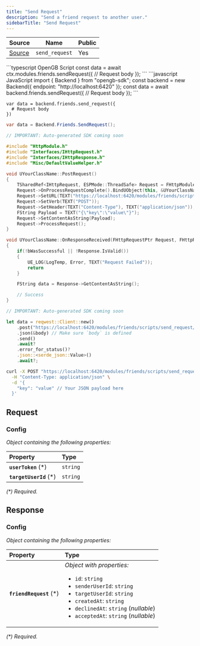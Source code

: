 ```yaml
---
title: "Send Request"
description: "Send a friend request to another user."
sidebarTitle: "Send Request"
---
```


| Source                                                                                                      | Name       | Public     |
| ----------------------------------------------------------------------------------------------------------- | ---------- | ---------- |
| [Source](https://github.com/rivet-gg/opengb-modules/tree/main/modules/friends/scripts/send_request.ts) | `send_request` | Yes |

<RequestExample>
```typescript OpenGB Script
const data = await ctx.modules.friends.sendRequest({
  // Request body
});
```
```javascript JavaScript
import { Backend } from "opengb-sdk";
const backend = new Backend({ endpoint: "http://localhost:6420" });
const data = await backend.friends.sendRequest({
  // Request body
});
```

```gdscript Godot
var data = backend.friends.send_request({
  # Request body
})
```

```csharp Unity
var data = Backend.Friends.SendRequest();
```

```cpp Unreal Engine
// IMPORTANT: Auto-generated SDK coming soon

#include "HttpModule.h"
#include "Interfaces/IHttpRequest.h"
#include "Interfaces/IHttpResponse.h"
#include "Misc/DefaultValueHelper.h"

void UYourClassName::PostRequest()
{
    TSharedRef<IHttpRequest, ESPMode::ThreadSafe> Request = FHttpModule::Get().CreateRequest();
    Request->OnProcessRequestComplete().BindUObject(this, &UYourClassName::OnResponseReceived);
    Request->SetURL(TEXT("https://localhost:6420/modules/friends/scripts/send_request/call"));
    Request->SetVerb(TEXT("POST"));
    Request->SetHeader(TEXT("Content-Type"), TEXT("application/json"));
    FString Payload = TEXT("{\"key\":\"value\"}");
    Request->SetContentAsString(Payload);
    Request->ProcessRequest();
}

void UYourClassName::OnResponseReceived(FHttpRequestPtr Request, FHttpResponsePtr Response, bool bWasSuccessful)
{
    if(!bWasSuccessful || !Response.IsValid())
    {
        UE_LOG(LogTemp, Error, TEXT("Request Failed"));
        return
    }

    FString data = Response->GetContentAsString();

    // Success
}
```

```rust Rust
// IMPORTANT: Auto-generated SDK coming soon

let data = reqwest::Client::new()
    .post("https://localhost:6420/modules/friends/scripts/send_request/call")
    .json(&body) // Make sure `body` is defined
    .send()
    .await?
    .error_for_status()?
    .json::<serde_json::Value>()
    .await?;
```

```bash curl
curl -X POST "https://localhost:6420/modules/friends/scripts/send_request/call" \
  -H "Content-Type: application/json" \
  -d '{
    "key": "value" // Your JSON payload here
  }'
```

</RequestExample>

## Request



### Config

_Object containing the following properties:_

| Property                | Type     |
| :---------------------- | :------- |
| **`userToken`** (\*)    | `string` |
| **`targetUserId`** (\*) | `string` |

_(\*) Required._


## Response



### Config

_Object containing the following properties:_

| Property                 | Type                                                                                                                                                                                                                                              |
| :----------------------- | :------------------------------------------------------------------------------------------------------------------------------------------------------------------------------------------------------------------------------------------------ |
| **`friendRequest`** (\*) | _Object with properties:_<ul><li>`id`: `string`</li><li>`senderUserId`: `string`</li><li>`targetUserId`: `string`</li><li>`createdAt`: `string`</li><li>`declinedAt`: `string` (_nullable_)</li><li>`acceptedAt`: `string` (_nullable_)</li></ul> |

_(\*) Required._

